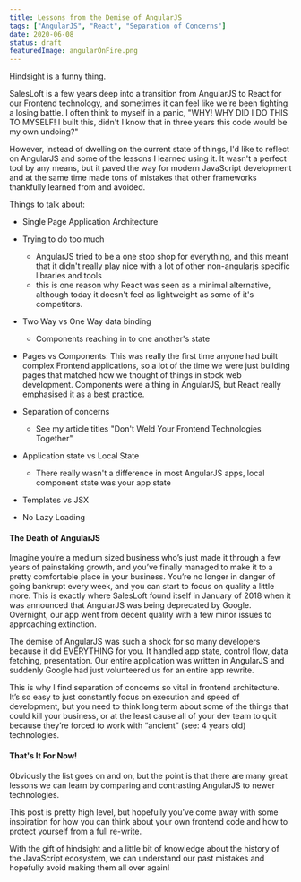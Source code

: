 ```yaml
---
title: Lessons from the Demise of AngularJS
tags: ["AngularJS", "React", "Separation of Concerns"]
date: 2020-06-08
status: draft
featuredImage: angularOnFire.png
---
```


Hindsight is a funny thing.

SalesLoft is a few years deep into a transition from AngularJS to React for our Frontend technology, and sometimes it can feel like we're been fighting a losing battle. I often think to myself in a panic, "WHY! WHY DID I DO THIS TO MYSELF! I built this, didn't I know that in three years this code would be my own undoing?"

However, instead of dwelling on the current state of things, I'd like to reflect on AngularJS and some of the lessons I learned using it. It wasn't a perfect tool by any means, but it paved the way for modern JavaScript development and at the same time made tons of mistakes that other frameworks thankfully learned from and avoided.

Things to talk about:

- Single Page Application Architecture

- Trying to do too much

  - AngularJS tried to be a one stop shop for everything, and this meant that it didn't really play nice with a lot of other non-angularjs specific libraries and tools
  - this is one reason why React was seen as a minimal alternative, although today it doesn't feel as lightweight as some of it's competitors.

- Two Way vs One Way data binding

  - Components reaching in to one another's state

- Pages vs Components: This was really the first time anyone had built complex Frontend applications, so a lot of the time we were just building pages that matched how we thought of things in stock web development.
Components were a thing in AngularJS, but React really emphasised it as a best practice.

- Separation of concerns

  - See my article titles "Don't Weld Your Frontend Technologies Together"

- Application state vs Local State

  - There really wasn't a difference in most AngularJS apps, local component state was your app state

- Templates vs JSX

- No Lazy Loading

#### The Death of AngularJS

Imagine you’re a medium sized business who’s just made it through a few years of painstaking growth, and you’ve finally managed to make it to a pretty comfortable place in your business. You’re no longer in danger of going bankrupt every week, and you can start to focus on quality a little more. This is exactly where SalesLoft found itself in January of 2018 when it was announced that AngularJS was being deprecated by Google. Overnight, our app went from decent quality with a few minor issues to approaching extinction.

The demise of AngularJS was such a shock for so many developers because it did EVERYTHING for you. It handled app state, control flow, data fetching, presentation. Our entire application was written in AngularJS and suddenly Google had just volunteered us for an entire app rewrite.

This is why I find separation of concerns so vital in frontend architecture. It’s so easy to just constantly focus on execution and speed of development, but you need to think long term about some of the things that could kill your business, or at the least cause all of your dev team to quit because they’re forced to work with “ancient” (see: 4 years old) technologies.

#### That's It For Now!

Obviously the list goes on and on, but the point is that there are many great lessons we can learn by comparing and contrasting AngularJS to newer technologies.

This post is pretty high level, but hopefully you've come away with some inspiration for how you can think about your own frontend code and how to protect yourself from a full re-write.

With the gift of hindsight and a little bit of knowledge about the history of the JavaScript ecosystem, we can understand our past mistakes and hopefully avoid making them all over again!
